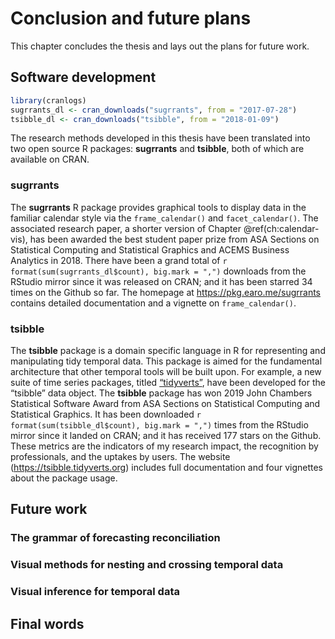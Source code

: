 # Conclusion and future plans {#ch:conclusion}

This chapter concludes the thesis and lays out the plans for future work.

## Software development

```r
library(cranlogs)
sugrrants_dl <- cran_downloads("sugrrants", from = "2017-07-28")
tsibble_dl <- cran_downloads("tsibble", from = "2018-01-09")
```

The research methods developed in this thesis have been translated into two open source R packages: **sugrrants** and **tsibble**, both of which are available on CRAN.

### sugrrants

The **sugrrants** R package provides graphical tools to display data in the familiar calendar style via the `frame_calendar()` and `facet_calendar()`. The associated research paper, a shorter version of Chapter \@ref(ch:calendar-vis), has been awarded the best student paper prize from ASA Sections on Statistical Computing and Statistical Graphics and ACEMS Business Analytics in 2018. There have been a grand total of `r format(sum(sugrrants_dl$count), big.mark = ",")` downloads from the RStudio mirror since it was released on CRAN; and it has been starred 34 times on the Github so far. The homepage at <https://pkg.earo.me/sugrrants> contains detailed documentation and a vignette on `frame_calendar()`.

### tsibble

The **tsibble** package is a domain specific language in R for representing and manipulating tidy temporal data. This package is aimed for the fundamental architecture that other temporal tools will be built upon. For example, a new suite of time series packages, titled ["tidyverts"](https://github.com/tidyverts), have been developed for the "tsibble" data object. The **tsibble** package has won 2019 John Chambers Statistical Software Award from ASA Sections on Statistical Computing and Statistical Graphics. It has been downloaded `r format(sum(tsibble_dl$count), big.mark = ",")` times from the RStudio mirror since it landed on CRAN; and it has received 177 stars on the Github. These metrics are the indicators of my research impact, the recognition by professionals, and the uptakes by users. The website (<https://tsibble.tidyverts.org>) includes full documentation and four vignettes about the package usage.

## Future work

### The grammar of forecasting reconciliation

### Visual methods for nesting and crossing temporal data

### Visual inference for temporal data

## Final words
